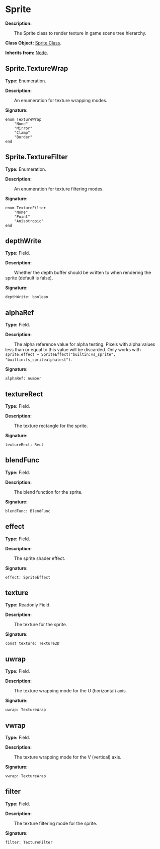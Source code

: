 # Sprite

**Description:**

&emsp;&emsp;The Sprite class to render texture in game scene tree hierarchy.

**Class Object:** [Sprite Class](/docs/api/Class%20Object/Sprite).

**Inherits from:** [Node](/docs/api/Class/Node).

## Sprite.TextureWrap

**Type:** Enumeration.

**Description:**

&emsp;&emsp;An enumeration for texture wrapping modes.

**Signature:**
```tl
enum TextureWrap
	"None"
	"Mirror"
	"Clamp"
	"Border"
end
```

## Sprite.TextureFilter

**Type:** Enumeration.

**Description:**

&emsp;&emsp;An enumeration for texture filtering modes.

**Signature:**
```tl
enum TextureFilter
	"None"
	"Point"
	"Anisotropic"
end
```

## depthWrite

**Type:** Field.

**Description:**

&emsp;&emsp;Whether the depth buffer should be written to when rendering the sprite (default is false).

**Signature:**
```tl
depthWrite: boolean
```

## alphaRef

**Type:** Field.

**Description:**

&emsp;&emsp;The alpha reference value for alpha testing. Pixels with alpha values less than or equal to this value will be discarded.
Only works with `sprite.effect = SpriteEffect("builtin:vs_sprite", "builtin:fs_spritealphatest")`.

**Signature:**
```tl
alphaRef: number
```

## textureRect

**Type:** Field.

**Description:**

&emsp;&emsp;The texture rectangle for the sprite.

**Signature:**
```tl
textureRect: Rect
```

## blendFunc

**Type:** Field.

**Description:**

&emsp;&emsp;The blend function for the sprite.

**Signature:**
```tl
blendFunc: BlendFunc
```

## effect

**Type:** Field.

**Description:**

&emsp;&emsp;The sprite shader effect.

**Signature:**
```tl
effect: SpriteEffect
```

## texture

**Type:** Readonly Field.

**Description:**

&emsp;&emsp;The texture for the sprite.

**Signature:**
```tl
const texture: Texture2D
```

## uwrap

**Type:** Field.

**Description:**

&emsp;&emsp;The texture wrapping mode for the U (horizontal) axis.

**Signature:**
```tl
uwrap: TextureWrap
```

## vwrap

**Type:** Field.

**Description:**

&emsp;&emsp;The texture wrapping mode for the V (vertical) axis.

**Signature:**
```tl
vwrap: TextureWrap
```

## filter

**Type:** Field.

**Description:**

&emsp;&emsp;The texture filtering mode for the sprite.

**Signature:**
```tl
filter: TextureFilter
```